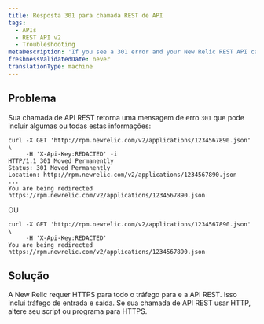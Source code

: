 ```yaml
---
title: Resposta 301 para chamada REST de API
tags:
  - APIs
  - REST API v2
  - Troubleshooting
metaDescription: 'If you see a 301 error and your New Relic REST API call uses HTTP, change your script or program to HTTPS.'
freshnessValidatedDate: never
translationType: machine
---
```


## Problema

Sua chamada de API REST retorna uma mensagem de erro `301` que pode incluir algumas ou todas estas informações:

```
curl -X GET 'http://rpm.newrelic.com/v2/applications/1234567890.json' \
     -H 'X-Api-Key:REDACTED' -i
HTTP/1.1 301 Moved Permanently
Status: 301 Moved Permanently
Location: http://rpm.newrelic.com/v2/applications/1234567890.json
...
You are being redirected https://rpm.newrelic.com/v2/applications/1234567890.json
```

OU

```
curl -X GET 'http://rpm.newrelic.com/v2/applications/1234567890.json' \
     -H 'X-Api-Key:REDACTED'
You are being redirected https://rpm.newrelic.com/v2/applications/1234567890.json
```

## Solução

A New Relic requer HTTPS para todo o tráfego para <InlinePopover type="apm"/>e a API REST. Isso inclui tráfego de entrada e saída. Se sua chamada de API REST usar HTTP, altere seu script ou programa para HTTPS.
